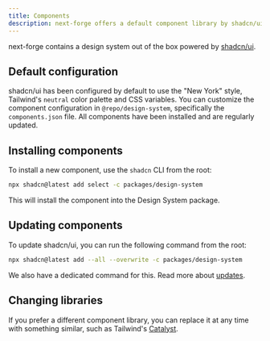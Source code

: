 ```yaml
---
title: Components
description: next-forge offers a default component library by shadcn/ui
---
```


next-forge contains a design system out of the box powered by [shadcn/ui](https://ui.shadcn.com/).

## Default configuration

shadcn/ui has been configured by default to use the "New York" style, Tailwind's `neutral` color palette and CSS variables. You can customize the component configuration in `@repo/design-system`, specifically the `components.json` file. All components have been installed and are regularly updated.

## Installing components

To install a new component, use the `shadcn` CLI from the root:

```sh title="Terminal"
npx shadcn@latest add select -c packages/design-system
```

This will install the component into the Design System package.

## Updating components

To update shadcn/ui, you can run the following command from the root:

```sh title="Terminal"
npx shadcn@latest add --all --overwrite -c packages/design-system
```

We also have a dedicated command for this. Read more about [updates](/docs/updates).

## Changing libraries

If you prefer a different component library, you can replace it at any time with something similar, such as Tailwind's [Catalyst](https://catalyst.tailwindui.com/).
